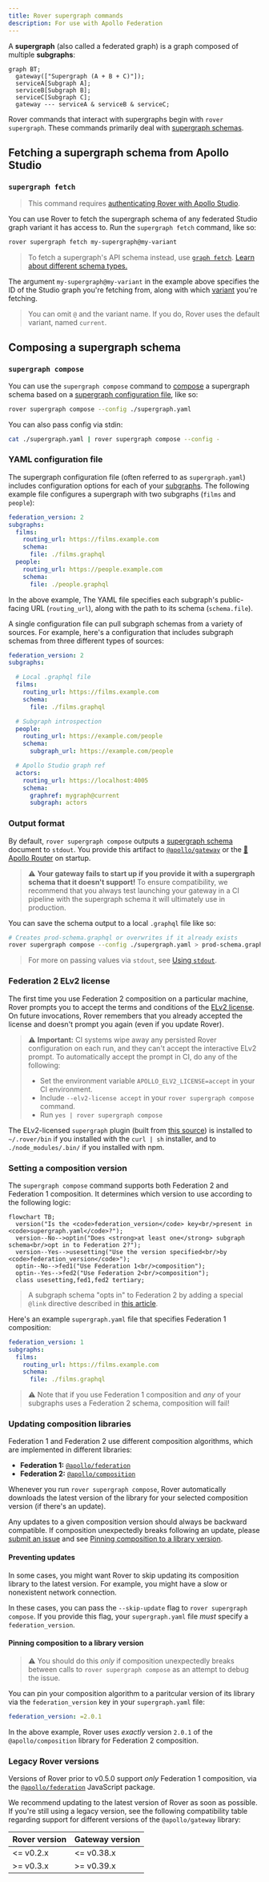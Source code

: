 ```yaml
---
title: Rover supergraph commands
description: For use with Apollo Federation
---
```


A **supergraph** (also called a federated graph) is a graph composed of multiple **subgraphs**:

```mermaid
graph BT;
  gateway(["Supergraph (A + B + C)"]);
  serviceA[Subgraph A];
  serviceB[Subgraph B];
  serviceC[Subgraph C];
  gateway --- serviceA & serviceB & serviceC;
```

Rover commands that interact with supergraphs begin with `rover supergraph`. These commands primarily deal with [supergraph schemas](/federation/federated-types/overview/).

## Fetching a supergraph schema from Apollo Studio

### `supergraph fetch`

> This command requires [authenticating Rover with Apollo Studio](../configuring/#authenticating-with-apollo-studio).

You can use Rover to fetch the supergraph schema of any federated Studio graph variant it has access to. Run the `supergraph fetch` command, like so:

```bash
rover supergraph fetch my-supergraph@my-variant
```

> To fetch a supergraph's API schema instead, use [`graph fetch`](./graphs/#fetching-a-schema). [Learn about different schema types.](/federation/federated-types/overview/)

The argument `my-supergraph@my-variant` in the example above specifies the ID of the Studio graph you're fetching from, along with which [variant](/studio/org/graphs/#managing-variants) you're fetching.

> You can omit `@` and the variant name. If you do, Rover uses the default variant, named `current`.


## Composing a supergraph schema

### `supergraph compose`

You can use the `supergraph compose` command to [compose](/federation/federated-types/composition/) a supergraph schema based on a [supergraph configuration file](#yaml-configuration-file), like so:

```bash
rover supergraph compose --config ./supergraph.yaml
```

You can also pass config via stdin:

```bash
cat ./supergraph.yaml | rover supergraph compose --config -
```

### YAML configuration file

The supergraph configuration file (often referred to as `supergraph.yaml`) includes configuration options for each of your [subgraphs](/federation/subgraphs). The following example file configures a supergraph with two subgraphs (`films` and `people`):

```yaml title="supergraph.yaml"
federation_version: 2
subgraphs:
  films:
    routing_url: https://films.example.com
    schema:
      file: ./films.graphql
  people:
    routing_url: https://people.example.com
    schema:
      file: ./people.graphql
```

In the above example, The YAML file specifies each subgraph's public-facing URL (`routing_url`), along with the path to its schema (`schema.file`).

A single configuration file can pull subgraph schemas from a variety of sources. For example, here's a configuration that includes subgraph schemas from three different types of sources:

```yaml title="supergraph.yaml"
federation_version: 2
subgraphs:

  # Local .graphql file
  films:
    routing_url: https://films.example.com
    schema:
      file: ./films.graphql

  # Subgraph introspection
  people:
    routing_url: https://example.com/people
    schema:
      subgraph_url: https://example.com/people

  # Apollo Studio graph ref
  actors:
    routing_url: https://localhost:4005
    schema:
      graphref: mygraph@current
      subgraph: actors
```
### Output format

By default, `rover supergraph compose` outputs a [supergraph schema](/federation/federated-types/overview/) document to `stdout`. You provide this artifact to [`@apollo/gateway`](/federation/api/apollo-gateway/) or the [🦀 Apollo Router](/router/) on startup.

> ⚠️ **Your gateway fails to start up if you provide it with a supergraph schema that it doesn't support!** To ensure compatibility, we recommend that you always test launching your gateway in a CI pipeline with the supergraph schema it will ultimately use in production.

You can save the schema output to a local `.graphql` file like so:

```bash
# Creates prod-schema.graphql or overwrites if it already exists
rover supergraph compose --config ./supergraph.yaml > prod-schema.graphql
```

> For more on passing values via `stdout`, see [Using `stdout`](../conventions#using-stdout).

### Federation 2 ELv2 license

The first time you use Federation 2 composition on a particular machine, Rover prompts you to accept the terms and conditions of the [ELv2 license](https://www.apollographql.com/docs/resources/elastic-license-v2-faq/). On future invocations, Rover remembers that you already accepted the license and doesn't prompt you again (even if you update Rover).

> ⚠️ **Important:** CI systems wipe away any persisted Rover configuration on each run, and they can't accept the interactive ELv2 prompt. To automatically accept the prompt in CI, do any of the following:
>
> * Set the environment variable `APOLLO_ELV2_LICENSE=accept` in your CI environment.
> * Include `--elv2-license accept` in your `rover supergraph compose` command.
> * Run `yes | rover supergraph compose`

The ELv2-licensed `supergraph` plugin (built from [this source](https://github.com/apollographql/federation-rs)) is installed to `~/.rover/bin` if you installed with the `curl | sh` installer, and to `./node_modules/.bin/` if you installed with npm.

### Setting a composition version

The `supergraph compose` command supports both Federation 2 and Federation 1 composition. It determines which version to use according to the following logic:

```mermaid
flowchart TB;
  version("Is the <code>federation_version</code> key<br/>present in <code>supergraph.yaml</code>?");
  version--No-->optin("Does <strong>at least one</strong> subgraph schema<br/>opt in to Federation 2?");
  version--Yes-->usesetting("Use the version specified<br/>by <code>federation_version</code>");
  optin--No-->fed1("Use Federation 1<br/>composition");
  optin--Yes-->fed2("Use Federation 2<br/>composition");
  class usesetting,fed1,fed2 tertiary;
```

> A subgraph schema "opts in" to Federation 2 by adding a special `@link` directive described in [this article](/federation/federation-2/moving-to-federation-2#opt-in-to-federation-2).

Here's an example `supergraph.yaml` file that specifies Federation 1 composition:

```yaml {1}
federation_version: 1
subgraphs:
  films:
    routing_url: https://films.example.com
    schema:
      file: ./films.graphql
```

> ⚠️ Note that if you use Federation 1 composition and _any_ of your subgraphs uses a Federation 2 schema, composition will fail!

### Updating composition libraries

Federation 1 and Federation 2 use different composition algorithms, which are implemented in different libraries:

* **Federation 1:** [`@apollo/federation`](https://www.npmjs.com/package/@apollo/federation)
* **Federation 2:** [`@apollo/composition`](https://www.npmjs.com/package/@apollo/composition)

Whenever you run `rover supergraph compose`, Rover automatically downloads the latest version of the library for your selected composition version (if there's an update).

Any updates to a given composition version should always be backward compatible. If composition unexpectedly breaks following an update, please [submit an issue](https://github.com/apollographql/federation/issues/new?assignees=&labels=&template=bug.md) and see [Pinning composition to a library version](#pinning-composition-to-a-library-version).

#### Preventing updates

In some cases, you might want Rover to skip updating its composition library to the latest version. For example, you might have a slow or nonexistent network connection.

In these cases, you can pass the `--skip-update` flag to `rover supergraph compose`. If you provide this flag, your `supergraph.yaml` file _must_ specify a `federation_version`.

#### Pinning composition to a library version

> ⚠️ You should do this _only_ if composition unexpectedly breaks between calls to `rover supergraph compose` as an attempt to debug the issue.

You can pin your composition algorithm to a paritcular version of its library via the `federation_version` key in your `supergraph.yaml` file:

```yaml title="supergraph.yaml"
federation_version: =2.0.1
```

In the above example, Rover uses _exactly_ version `2.0.1` of the `@apollo/composition` library for Federation 2 composition.

### Legacy Rover versions

Versions of Rover prior to v0.5.0 support _only_ Federation 1 composition, via the [`@apollo/federation`](https://www.npmjs.com/package/@apollo/federation) JavaScript package.

We recommend updating to the latest version of Rover as soon as possible. If you're still using a legacy version, see the following compatibility table regarding support for different versions of the `@apollo/gateway` library:

|Rover version|Gateway version|
|---|---|
|<= v0.2.x|<= v0.38.x|
|>= v0.3.x|>= v0.39.x|
